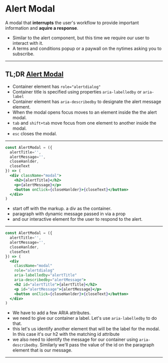 # Alert Modal
A modal that **interrupts** the user's workflow to provide important information and **aquire a response**.

<Notes>

- Similar to the alert component, but this time we require our user to interact with it.
- A terms and conditions popup or a paywall on the nytimes asking you to subscribe.

</Notes>

---

## TL;DR [Alert Modal](https://www.w3.org/TR/2019/NOTE-wai-aria-practices-1.1-20190814/#alertdialog)
- Container element has `role="alertdialog"`
- Container title is specified using properties `aria-labelledby` or `aria-label`
- Container element has `aria-describedby` to designate the alert message element.
- When the modal opens focus moves to an element inside the the alert modal.
- `tab` and `shift+tab` move focus from one element to another inside the modal.
- `esc` closes the modal.

---

<CodeSurfer>

```jsx
const AlertModal = ({ 
  alertTitle='',
  alertMessage='',
  closeHanlder,
  closeText 
}) => (
  <div className="modal">
    <h2>{alertTitle}</h2>
    <p>{alertMessage}</p>
    <button onClick={closeHanlder}>{closeText}</button>
  </div>
)
```

</CodeSurfer>

<Notes>

- start off with the markup.  a div as the container.
- paragraph with dynamic message passed in via a prop
- and our interactive element for the user to respond to the alert.

</Notes>

---

<CodeSurfer>

```jsx
const AlertModal = ({ 
  alertTitle='',
  alertMessage='',
  closeHanlder,
  closeText 
}) => (
  <div 
    className="modal"
    role="alertdialog"
    aria-labelledby="alertTitle"
    aria-describedby="alertMessage">
    <h2 id="alertTitle">{alertTitle}</h2>
    <p id="alertMessage">{alertMessage}</p>
    <button onClick={closeHanlder}>{closeText}</button>
  </div>
)

```

</CodeSurfer>

<Notes>

- We have to add a few ARIA attributes.
- we need to give our container a label.  Let's use `aria-labelledby` to do that.
- this let's us identify another element that will be the label for the modal.  In this case it's our h2 with the matching id attribute
- we also need to identify the message for our container using `aria-describedby`.  Similarly we'll pass the value of the id on the paragraph element that is our message.

</Notes>

---
